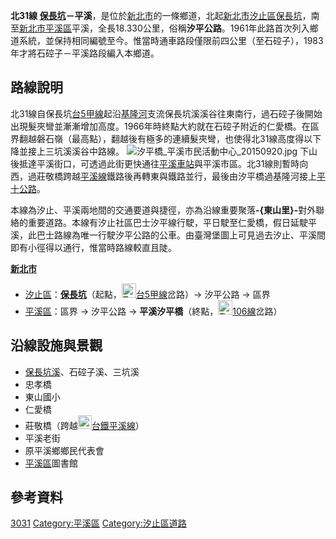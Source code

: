 {{Infobox TwRoad|
|Type=th
|Code=北31線
|Num=tp31
|Name=汐平公路
|Level=鄉道
|Length=18.330
|Start=[[新北市|新北市]][[汐止區|汐止區]][[保長坑|保長坑]]
|End=新北市[[平溪區|平溪區]]平溪
|Img=北31.jpg
|Size=300px
|Caption=北31線的連續髮夾彎
}}
'''北31線 [[保長坑|保長坑]]－平溪'''，是位於[[新北市|新北市]]的一條鄉道，北起[[新北市|新北市]][[汐止區|汐止區]][[保長坑|保長坑]]，南至[[新北市|新北市]][[平溪區|平溪區]]平溪，全長18.330公里{{r|thb}}，俗稱'''汐平公路'''。1961年此路首次列入鄉道系統{{r|gazette1966}}，並保持相同編號至今。惟當時通車路段僅限前四公里（至石硿子），1983年才將石硿子－平溪路段編入本鄉道。

== 路線說明 ==
北31線自保長坑[[台5線#甲線|台5甲線]]起沿[[基隆河|基隆河]]支流保長坑溪溪谷往東南行，過石硿子後開始出現髮夾彎並漸漸增加高度。1966年時終點大約就在石硿子附近的仁愛橋。在區界翻越磐石嶺{{r|placesearch}}（最高點），翻越後有極多的連續髮夾彎，也使得北31線高度得以下降並接上三坑溪溪谷中路線。
[[File:汐平橋_平溪市民活動中心_20150920.jpg|right]]
下山後抵達平溪街口，可透過此街更快通往[[平溪車站|平溪車站]]與平溪市區。北31線則暫時向西，過莊敬橋跨越[[平溪線|平溪線]]鐵路後再轉東與鐵路並行，最後由汐平橋過基隆河接上[[縣道106號|平十公路]]。

本線為汐止、平溪兩地間的交通要道與捷徑，亦為沿線重要聚落'''-{東山里}-'''{{r|dongshan}}對外聯絡的重要道路。本線有汐止社區巴士汐平線行駛，平日駛至仁愛橋，假日延駛平溪{{r|bus}}，此巴士路線為唯一行駛汐平公路的公車。由臺灣堡圖{{r|oldmap}}上可見過去汐止、平溪間即有小徑得以通行，惟當時路線較直且陡。

;'''[[新北市|新北市]]'''
*[[汐止區|汐止區]]：'''[[保長坑|保長坑]]'''（起點，[[File:TW_PHW5a.svg|23px]][[台5線#甲線|台5甲線]]岔路）→ 汐平公路 → 區界
*[[平溪區|平溪區]]：區界 → 汐平公路 → '''平溪汐平橋'''（終點，[[File:TW_CHW106.svg|23px]][[縣道106號|106線]]岔路）

== 沿線設施與景觀 ==
*[[保長坑溪|保長坑溪]]、石硿子溪{{r|placesearch}}、三坑溪{{r|placesearch}}
*忠孝橋
*東山國小
*仁愛橋
*莊敬橋（跨越[[File:ROC_Taiwan_Railways_Administration_Logo.svg|22px]][[臺灣鐵路管理局|台鐵]][[平溪線|平溪線]]）
*平溪老街
*原平溪鄉鄉民代表會
*[[平溪區|平溪區]]圖書館

== 參考資料 ==
{{reflist|refs=

<ref name="thb">{{cite web |url=http://spreadsheets.google.com/pub?key=0Avc0r7dng8JrdFF0YmRlSEl1dWhxVmJtR2hwZDFmcFE&gid=0 |title=臺北縣鄉道公路路線表 |accessdate=2010-08-21 |date=2010-07-19 |publisher=公路總局 |archive-date=2014-04-20 |archive-url=https://web.archive.org/web/20140420112137/https://spreadsheets.google.com/pub?key=0Avc0r7dng8JrdFF0YmRlSEl1dWhxVmJtR2hwZDFmcFE&gid=0 |dead-url=yes }}</ref>

<ref name="gazette1966">{{cite web|url=http://gaz.ncl.edu.tw/detail.jsp?sysid=E0921514 |title=公告臺灣省縣鄉道及專用公路路線-{里程表}- |accessdate=2010-08-16 |date=1966-08-01 |work=政府公報資訊網 |publisher=臺灣省政府}}</ref>

<ref name="placesearch">{{cite web |url=http://placesearch.moi.gov.tw/search/ |title=地名檢索系統 |accessdate=2010-11-16 |publisher=中華民國內政部 |deadurl=yes |archiveurl=https://web.archive.org/web/20101025022341/http://placesearch.moi.gov.tw/search/ |archivedate=2010-10-25 }}</ref>

<ref name="dongshan">[http://placesearch.moi.gov.tw/search/place_list.php?id=172 「東山-{里}-」地名資料]{{dead link|date=2017年11月 |bot=InternetArchiveBot |fix-attempted=yes }}。條目中東山國小、石硿子、姜子寮等都位於東山里內。</ref>

<ref name="bus">{{cite web |url=http://www.hsichih.tpc.gov.tw/Service.aspx?unit=6#service93 |title=社區巴士時刻表 |accessdate=2010-11-16 |date=2010-08-01 |publisher=汐止市公所 |deadurl=yes |archiveurl=https://web.archive.org/web/20090314033113/http://www.hsichih.tpc.gov.tw/Service.aspx?unit=6#service93 |archivedate=2009-03-14 }}</ref>

<ref name="oldmap">{{cite web |url=http://gissrv4.sinica.edu.tw/gis/twhgis.aspx |title=台灣百年歷史地圖 |accessdate=2010-11-16 |work=中央研究院人文社會科學研究中心地理資訊科學研究專題中心 |archive-date=2019-06-30 |archive-url=https://web.archive.org/web/20190630201431/http://gissrv4.sinica.edu.tw/gis/twhgis.aspx |dead-url=no }}</ref>

}}

{{新北市鄉道}}

[[Category:新北市區道|3031]]
[[Category:平溪區|Category:平溪區]]
[[Category:汐止區道路|Category:汐止區道路]]